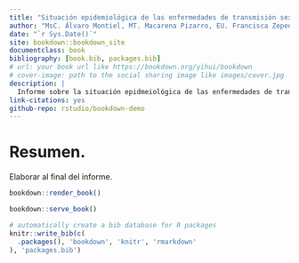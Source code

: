 ```yaml
--- 
title: "Situación epidemiológica de las enfermedades de transmisión sexual en la región de Antofagasta, 2008-2022."
author: "MsC. Álvaro Montiel, MT. Macarena Pizarro, EU. Francisca Zepeda."
date: "`r Sys.Date()`"
site: bookdown::bookdown_site
documentclass: book
bibliography: [book.bib, packages.bib]
# url: your book url like https://bookdown.org/yihui/bookdown
# cover-image: path to the social sharing image like images/cover.jpg
description: |
  Informe sobre la situación epidmeiológica de las enfermedades de transmisión sexual en la región de Antofagasta..
link-citations: yes
github-repo: rstudio/bookdown-demo
---
```


# Resumen. {-}

Elaborar al final del informe. 


```r
bookdown::render_book()
```


```r
bookdown::serve_book()
```


```r
# automatically create a bib database for R packages
knitr::write_bib(c(
  .packages(), 'bookdown', 'knitr', 'rmarkdown'
), 'packages.bib')
```
